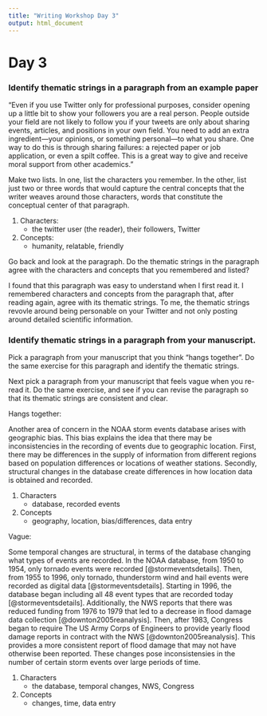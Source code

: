 ```yaml
---
title: "Writing Workshop Day 3"
output: html_document
---
```

# Day 3

### Identify thematic strings in a paragraph from an example paper
“Even if you use Twitter only for professional purposes, consider opening up a little bit to show your followers you are a real person. People outside your field are not likely to follow you if your tweets are only about sharing events, articles, and positions in your own field. You need to add an extra ingredient—your opinions, or something personal—to what you share. One way to do this is through sharing failures: a rejected paper or job application, or even a spilt coffee. This is a great way to give and receive moral support from other academics.”

Make two lists. In one, list the characters you remember. In the other, list just two or three words that would capture the central concepts that the writer weaves around those characters, words that constitute the conceptual center of that paragraph.

1. Characters:
    - the twitter user (the reader), their followers, Twitter 
2. Concepts: 
    - humanity, relatable, friendly 

Go back and look at the paragraph. Do the thematic strings in the paragraph agree with the characters and concepts that you remembered and listed?

I found that this paragraph was easy to understand when I first read it. I remembered characters and concepts from the paragraph that, after reading again, agree with its thematic strings. To me, the thematic strings revovle around being personable on your Twitter and not only posting around detailed scientific information. 

### Identify thematic strings in a paragraph from your manuscript.
Pick a paragraph from your manuscript that you think “hangs together”. Do the same exercise for this paragraph and identify the thematic strings.

Next pick a paragraph from your manuscript that feels vague when you re-read it. Do the same exercise, and see if you can revise the paragraph so that its thematic strings are consistent and clear.


Hangs together: 

Another area of concern in the NOAA storm events database arises with geographic bias. This bias explains the idea that there may be inconsistencies in the recording of events due to geographic location. First, there may be differences in the supply of information from different regions based on population differences or locations of weather stations. Secondly, structural changes in the database create differences in how location data is obtained and recorded. 

1. Characters
    - database, recorded events 
2. Concepts
    - geography, location, bias/differences, data entry 


Vague: 

Some temporal changes are structural, in terms of the database changing what types of events are recorded. In the NOAA database, from 1950 to 1954, only tornado events were recorded [@stormeventsdetails]. Then, from 1955 to 1996, only tornado, thunderstorm wind and hail events were recorded as digital data [@stormeventsdetails]. Starting in 1996, the database began including all 48 event types that are recorded today [@stormeventsdetails]. Additionally, the NWS reports that there was reduced funding from 1976 to 1979 that led to a decrease in flood damage data collection [@downton2005reanalysis]. Then, after 1983, Congress began to require The US Army Corps of Engineers to provide yearly flood damage reports in contract with the NWS [@downton2005reanalysis]. This provides a more consistent report of flood damage that may not have otherwise been reported. These changes pose inconsistensies in the number of certain storm events over large periods of time.

1. Characters
    - the database, temporal changes, NWS, Congress 
    
2. Concepts
    - changes, time, data entry
 
